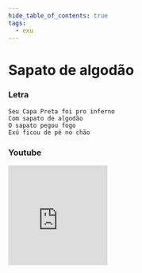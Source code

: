 ```yaml
---
hide_table_of_contents: true
tags:
  - exu
---
```


# Sapato de algodão

### Letra

```text
Seu Capa Preta foi pro inferno
Com sapato de algodão
O sapato pegou fogo
Exú ficou de pé no chão
```

### Youtube

<iframe
  width="200"
  height="200"
  src="https://www.youtube.com/embed/mQXAQsPB5ME"
  title="YouTube video player"
  frameborder="0"
  allow="accelerometer; autoplay; clipboard-write; encrypted-media; gyroscope; picture-in-picture; web-share"
  referrerpolicy="strict-origin-when-cross-origin"
  allowfullscreen
></iframe>
